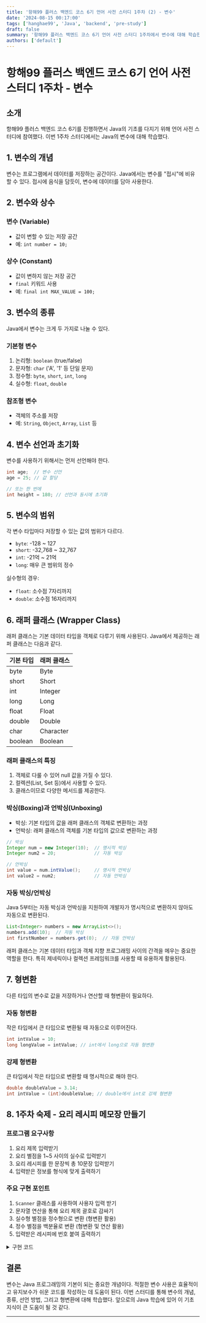 ```yaml
---
title: '항해99 플러스 백엔드 코스 6기 언어 사전 스터디 1주차 (2) - 변수'
date: '2024-08-15 00:17:00'
tags: ['hanghae99', 'Java', 'backend', 'pre-study']
draft: false
summary: '항해99 플러스 백엔드 코스 6기 언어 사전 스터디 1주차에서 변수에 대해 학습한 내용을 정리한다.'
authors: ['default']
---
```


# 항해99 플러스 백엔드 코스 6기 언어 사전 스터디 1주차 - 변수

## 소개

항해99 플러스 백엔드 코스 6기를 진행하면서 Java의 기초를 다지기 위해 언어 사전 스터디에 참여했다.
이번 1주차 스터디에서는 Java의 변수에 대해 학습했다.

## 1. 변수의 개념

변수는 프로그램에서 데이터를 저장하는 공간이다.
Java에서는 변수를 "접시"에 비유할 수 있다.
접시에 음식을 담듯이, 변수에 데이터를 담아 사용한다.

## 2. 변수와 상수

### 변수 (Variable)

- 값이 변할 수 있는 저장 공간
- 예: `int number = 10;`

### 상수 (Constant)

- 값이 변하지 않는 저장 공간
- `final` 키워드 사용
- 예: `final int MAX_VALUE = 100;`

## 3. 변수의 종류

Java에서 변수는 크게 두 가지로 나눌 수 있다.

### 기본형 변수

1. 논리형: `boolean` (true/false)
2. 문자형: `char` ('A', '1' 등 단일 문자)
3. 정수형: `byte`, `short`, `int`, `long`
4. 실수형: `float`, `double`

### 참조형 변수

- 객체의 주소를 저장
- 예: `String`, `Object`, `Array`, `List` 등

## 4. 변수 선언과 초기화

변수를 사용하기 위해서는 먼저 선언해야 한다.

```java
int age;  // 변수 선언
age = 25; // 값 할당

// 또는 한 번에
int height = 180; // 선언과 동시에 초기화
```

## 5. 변수의 범위

각 변수 타입마다 저장할 수 있는 값의 범위가 다르다.

- `byte`: -128 ~ 127
- `short`: -32,768 ~ 32,767
- `int`: -21억 ~ 21억
- `long`: 매우 큰 범위의 정수

실수형의 경우:

- `float`: 소수점 7자리까지
- `double`: 소수점 16자리까지

## 6. 래퍼 클래스 (Wrapper Class)

래퍼 클래스는 기본 데이터 타입을 객체로 다루기 위해 사용된다.
Java에서 제공하는 래퍼 클래스는 다음과 같다.

| 기본 타입 | 래퍼 클래스 |
| --------- | ----------- |
| byte      | Byte        |
| short     | Short       |
| int       | Integer     |
| long      | Long        |
| float     | Float       |
| double    | Double      |
| char      | Character   |
| boolean   | Boolean     |

### 래퍼 클래스의 특징

1. 객체로 다룰 수 있어 null 값을 가질 수 있다.
2. 컬렉션(List, Set 등)에서 사용할 수 있다.
3. 클래스이므로 다양한 메서드를 제공한다.

### 박싱(Boxing)과 언박싱(Unboxing)

- 박싱: 기본 타입의 값을 래퍼 클래스의 객체로 변환하는 과정
- 언박싱: 래퍼 클래스의 객체를 기본 타입의 값으로 변환하는 과정

```java
// 박싱
Integer num = new Integer(10);  // 명시적 박싱
Integer num2 = 20;              // 자동 박싱

// 언박싱
int value = num.intValue();     // 명시적 언박싱
int value2 = num2;              // 자동 언박싱
```

### 자동 박싱/언박싱

Java 5부터는 자동 박싱과 언박싱을 지원하여 개발자가 명시적으로 변환하지 않아도 자동으로 변환된다.

```java
List<Integer> numbers = new ArrayList<>();
numbers.add(10);  // 자동 박싱
int firstNumber = numbers.get(0);  // 자동 언박싱
```

래퍼 클래스는 기본 데이터 타입과 객체 지향 프로그래밍 사이의 간격을 메우는 중요한 역할을 한다.
특히 제네릭이나 컬렉션 프레임워크를 사용할 때 유용하게 활용된다.

## 7. 형변환

다른 타입의 변수로 값을 저장하거나 연산할 때 형변환이 필요하다.

### 자동 형변환

작은 타입에서 큰 타입으로 변환될 때 자동으로 이루어진다.

```java
int intValue = 10;
long longValue = intValue; // int에서 long으로 자동 형변환
```

### 강제 형변환

큰 타입에서 작은 타입으로 변환할 때 명시적으로 해야 한다.

```java
double doubleValue = 3.14;
int intValue = (int)doubleValue; // double에서 int로 강제 형변환
```

## 8. 1주차 숙제 - 요리 레시피 메모장 만들기

### 프로그램 요구사항

1. 요리 제목 입력받기
2. 요리 별점을 1~5 사이의 실수로 입력받기
3. 요리 레시피를 한 문장씩 총 10문장 입력받기
4. 입력받은 정보를 형식에 맞게 출력하기

### 주요 구현 포인트

1. `Scanner` 클래스를 사용하여 사용자 입력 받기
2. 문자열 연산을 통해 요리 제목 괄호로 감싸기
3. 실수형 별점을 정수형으로 변환 (형변환 활용)
4. 정수 별점을 백분율로 변환 (형변환 및 연산 활용)
5. 입력받은 레시피에 번호 붙여 출력하기

<details>
<summary>구현 코드</summary>

### 구현 코드

```java
import java.util.Scanner;

public class RecipeNotepad {

    public static void main(String[] args) {
        Scanner sc = new Scanner(System.in);

        // 요리 제목 입력
        String title = sc.nextLine();

        // 요리 별점 입력
        // nextFloat()의 경우는 줄바꿈을 소비하지 않으므로 nextLine()을 사용하여 별도의 줄바꿈 소비가 필요함
        // nextLine()의 할 경우 불필요한 io가 발생하므로 nextLine()을 사용 후 형변환하는 방식으로 구현
        float rating = Float.parseFloat(sc.nextLine());

        // 레시피 입력
        String[] recipes = new String[10];
        recipes[0] = sc.nextLine();
        recipes[1] = sc.nextLine();
        recipes[2] = sc.nextLine();
        recipes[3] = sc.nextLine();
        recipes[4] = sc.nextLine();
        recipes[5] = sc.nextLine();
        recipes[6] = sc.nextLine();
        recipes[7] = sc.nextLine();
        recipes[8] = sc.nextLine();
        recipes[9] = sc.nextLine();

        // 요리 제목 출력
        System.out.println("[ " + title + " ]");

        // 요리 별점 형변환
        int ratingInt = (int) rating;

        // 요리 별점 출력
        System.out.println("별점 : " + ratingInt + " (" + (ratingInt / 5.0 * 100) + "%)");

        // 레시피 출력
        System.out.println("1. " + recipes[0]);
        System.out.println("2. " + recipes[1]);
        System.out.println("3. " + recipes[2]);
        System.out.println("4. " + recipes[3]);
        System.out.println("5. " + recipes[4]);
        System.out.println("6. " + recipes[5]);
        System.out.println("7. " + recipes[6]);
        System.out.println("8. " + recipes[7]);
        System.out.println("9. " + recipes[8]);
        System.out.println("10. " + recipes[9]);
    }
}
```

</details>

## 결론

변수는 Java 프로그래밍의 기본이 되는 중요한 개념이다.
적절한 변수 사용은 효율적이고 유지보수가 쉬운 코드를 작성하는 데 도움이 된다.
이번 스터디를 통해 변수의 개념, 종류, 선언 방법, 그리고 형변환에 대해 학습했다.
앞으로의 Java 학습에 있어 이 기초 지식이 큰 도움이 될 것 같다.

---
